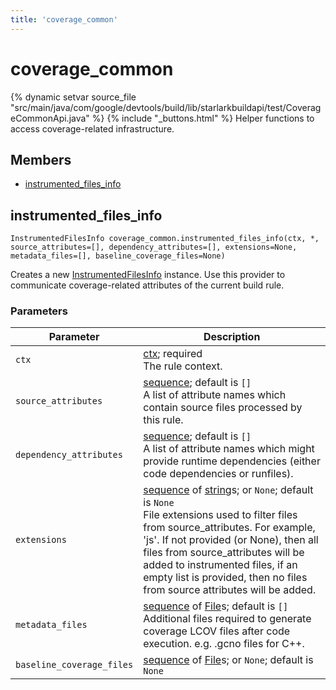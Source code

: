 ```yaml
---
title: 'coverage_common'
---
```


# coverage_common

{% dynamic setvar source_file "src/main/java/com/google/devtools/build/lib/starlarkbuildapi/test/CoverageCommonApi.java" %}
{% include "\_buttons.html" %}
Helper functions to access coverage-related infrastructure.

## Members

- [instrumented_files_info](#instrumented_files_info)

## instrumented_files_info

``` rule-signature
InstrumentedFilesInfo coverage_common.instrumented_files_info(ctx, *, source_attributes=[], dependency_attributes=[], extensions=None, metadata_files=[], baseline_coverage_files=None)
```

Creates a new <a href="../providers/InstrumentedFilesInfo.html" class="anchor">InstrumentedFilesInfo</a> instance. Use this provider to communicate coverage-related attributes of the current build rule.

### Parameters

<table class="table table-bordered table-condensed table-params">
<thead>
<tr>
<th>Parameter</th>
<th>Description</th>
</tr>
</thead>
<tbody>
<tr>
<td id="instrumented_files_info.ctx"><code>ctx</code></td>
<td><a href="../builtins/ctx.html" class="anchor">ctx</a>;
required<br />
The rule context.</td>
</tr>
<tr>
<td id="instrumented_files_info.source_attributes"><code>source_attributes</code></td>
<td><a href="../core/list.html" class="anchor">sequence</a>;
default is <code>[]</code><br />
A list of attribute names which contain source files processed by this rule.</td>
</tr>
<tr>
<td id="instrumented_files_info.dependency_attributes"><code>dependency_attributes</code></td>
<td><a href="../core/list.html" class="anchor">sequence</a>;
default is <code>[]</code><br />
A list of attribute names which might provide runtime dependencies (either code dependencies or runfiles).</td>
</tr>
<tr>
<td id="instrumented_files_info.extensions"><code>extensions</code></td>
<td><a href="../core/list.html" class="anchor">sequence</a> of <a href="../core/string.html" class="anchor">string</a>s; or <code>None</code>;
default is <code>None</code><br />
File extensions used to filter files from source_attributes. For example, 'js'. If not provided (or None), then all files from source_attributes will be added to instrumented files, if an empty list is provided, then no files from source attributes will be added.</td>
</tr>
<tr>
<td id="instrumented_files_info.metadata_files"><code>metadata_files</code></td>
<td><a href="../core/list.html" class="anchor">sequence</a> of <a href="../builtins/File.html" class="anchor">File</a>s;
default is <code>[]</code><br />
Additional files required to generate coverage LCOV files after code execution. e.g. .gcno files for C++.</td>
</tr>
<tr>
<td id="instrumented_files_info.baseline_coverage_files"><code>baseline_coverage_files</code></td>
<td><a href="../core/list.html" class="anchor">sequence</a> of <a href="../builtins/File.html" class="anchor">File</a>s; or <code>None</code>;
default is <code>None</code><br />
</td>
</tr>
</tbody>
</table>
